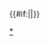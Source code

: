 {{Navbox
|state   = {{{state|autocollapse}}}
|name = 平安時代皇后及中宮
|title = [[平安時代]][[日本皇后列表#平安時代|皇后及中宮]]（附尊封與追封皇后及[[尊稱皇后]]）
| style  = width:650px; background:#470024
|  group1 = 天皇皇后及中宮
|  list1 = 
 {{Navbox|child
  |evenodd = swap
  | group1 = [[桓武天皇]]
  | list1  = [[藤原乙牟漏|威瑞應祥皇后藤原乙牟漏]]
  | group2 = [[嵯峨天皇]]
  | list2  = [[橘嘉智子|檀林皇后橘嘉智子]]
  | group3 = [[淳和天皇]]
  | list3  = [[正子內親王 (嵯峨天皇皇女)|皇后正子]]
  | group4 = [[醍醐天皇]]
  | list4  = [[藤原穩子|中宮藤原穩子]]
  | group5 = [[村上天皇]]
  | list5  = [[藤原安子|中宮藤原安子]]
  | group6 = [[冷泉天皇]]
  | list6  = [[昌子內親王|中宮昌子]]
  | group7 = [[圓融天皇]]
  | list7  = [[藤原媓子|中宮藤原媓子]] - [[藤原遵子|皇后藤原遵子（四條宮）]]
  | group8 = [[一條天皇]]
  | list8  = [[藤原定子|皇后藤原定子]] - [[藤原彰子|中宮藤原彰子（上東門院）]]
  | group9 = [[三條天皇]]
  | list9  = [[藤原妍子|枇杷太后藤原妍子]] - [[藤原娍子|皇后藤原娍子]]
  | group10 = [[後一條天皇]]
  | list10  = [[藤原威子|大中宮藤原威子]]
  | group11 = [[後朱雀天皇]]
  | list11  = [[禎子內親王|皇后禎子（陽明門院）]] - [[藤原嫄子|弘徽殿中宮藤原嫄子]]
  | group12 = [[後冷泉天皇]]
  | list12  = [[章子內親王 (後一條天皇女)|中宮章子（二條院）]] - [[藤原寬子|中宮藤原寬子（四條宮）]] - [[藤原歡子|小野皇后藤原歡子]]
  | group13 = [[後三條天皇]]
  | list13  = [[馨子內親王|西院皇后馨子]] 
  | group14 = [[白河天皇]]
  | list14  = [[藤原賢子|中宮藤原賢子]]
  | group15 = [[堀河天皇]]
  | list15  = [[篤子內親王|中宮篤子]]
  | group16 = [[鳥羽天皇]]
  | list16  = [[藤原璋子|中宮藤原璋子（待賢門院）]] - [[藤原泰子|皇后藤原泰子（高陽院）]] - [[藤原得子|皇后藤原得子（美福門院）]]
  | group17 = [[崇德天皇]]
  | list17  = [[藤原聖子|中宮藤原聖子（皇嘉門院）]]
  | group18 = [[近衛天皇]]
  | list18  = [[藤原多子|皇后藤原多子]] - [[藤原呈子|皇后藤原呈子（九條院）]] 
  | group19 = [[後白河天皇]]
  | list19  = [[藤原忻子|皇后藤原忻子]]
  | group20 = [[二條天皇]]
  | list20  = [[藤原多子|皇后藤原多子]] - [[姝子內親王|中宮姝子（高松院）]] - [[藤原育子|皇后藤原育子]]
  | group21 = [[高倉天皇]]
  | list21  = [[平德子|中宮平德子（建禮門院）]]
  | group22 = [[後鳥羽天皇]]
  | list22  = [[九條任子|中宮九條任子（宜秋門院）]]

}}
|  group2 = 尊封、追封皇后
|  list2 = 
 {{Navbox|child
  |evenodd = swap
  | group1 = [[光仁天皇]]
  | list1  = [[高野新笠|贈太皇太后高野新笠]]
  | group2 = [[桓武天皇]]
  | list2  = [[藤原旅子|贈皇太后藤原旅子]]
  | group3 = [[平城天皇]]
  | list3  = [[藤原带子|贈皇后藤原带子]]
  | group4 = [[淳和天皇]]
  | list4  = [[高志內親王|贈皇后高志]]
  | group5 = [[仁明天皇]]
  | list5  = [[藤原順子|五條太后藤原順子]] - [[藤原澤子|贈皇太后藤原澤子]]
  | group6 = [[文德天皇]]
  | list6  = [[藤原明子|染殿太后藤原明子]]
  | group7 = [[清和天皇]]
  | list7  = [[藤原高子|二條太后藤原高子]]
  | group8 = [[光孝天皇]]
  | list8  = [[班子女王|洞院太后班子]]
  | group10 = [[宇多天皇]]
  | list10  = [[藤原胤子|贈皇太后藤原胤子]]
  | group11 = [[冷泉天皇]]
  | list11  = [[藤原懷子|贈皇太后藤原懷子]] - [[藤原超子|贈皇太后藤原超子]]
  | group12 = [[圓融天皇]]
  | list12  = [[藤原诠子|皇太后藤原诠子（東三條院）]]
  | group13 = [[後朱雀天皇]]
  | list13  = [[藤原嬉子|贈皇太后藤原嬉子]]
  | group14 = [[後三條天皇]]
  | list14  = [[藤原茂子|贈皇太后藤原茂子]]
  | group15 = [[堀河天皇]]
  | list15  = [[藤原苡子|贈皇太后藤原苡子]]
  | group16 = [[後白河天皇]]
  | list16  = [[源懿子|贈皇太后源懿子]] - [[平滋子|皇太后平滋子（建春門院）]]

 }}
|  group3 = 尊稱皇后
|  list3 = 
 {{Navbox|child
  |evenodd = swap
  | group1 = [[醍醐天皇]]
  | list1  = [[藤原溫子|東七條-{后}-藤原溫子]]（養母）
  | group2 = [[堀河天皇]]
  | list2  = [[媞子內親王|中宮媞子（郁芳門院）]]（[[准母]]）
  | group3 = [[鳥羽天皇]]
  | list3  = [[令子內親王|二條皇后令子]]（准母）
  | group4 = [[後白河天皇]]
  | list4  = [[統子內親王|皇后統子（上西門院）]]（准母）
  | group5 = [[安德天皇]]
  | list5  = [[亮子內親王|皇后亮子（殷富門院）]]（准母）
  | group6 = [[後鳥羽天皇]]
  | list6  = [[亮子內親王|皇后亮子（殷富門院）]]（准母）
}}
|  group5 = 其他天皇生母<br />（列出天皇为子）
|  list5 = 
 {{Navbox|child
  |evenodd = swap
  | group1 = [[後鳥羽天皇]]
  | list1  = [[藤原殖子|典侍藤原殖子（七條院）]]
 }}
|  group6 = 其他天皇准母
|  list6 = 
 {{Navbox|child
  |evenodd = swap
  | group1 = [[高倉天皇]]
  | list1  = [[平盛子|白河殿平盛子]]
 }}
|below = 注：<sup>#</sup>者为生前被废或身后被剥夺皇后资格。~者為生前被廢、身後恢復皇后地位者。
|}}<includeonly>{{#if:{{{1|}}}||}}</includeonly><noinclude>
[[Category:日本皇后列表模板|{{PAGENAME}}]]
[[Category:平安時代皇后|*]]
</noinclude>